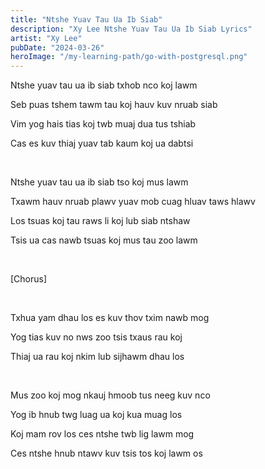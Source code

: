 ```yaml
---
title: "Ntshe Yuav Tau Ua Ib Siab"
description: "Xy Lee Ntshe Yuav Tau Ua Ib Siab Lyrics"
artist: "Xy Lee"
pubDate: "2024-03-26"
heroImage: "/my-learning-path/go-with-postgresql.png"
---
```


Ntshe yuav tau ua ib siab txhob nco koj lawm

Seb puas tshem tawm tau koj hauv kuv nruab siab

Vim yog hais tias koj twb muaj dua tus tshiab

Cas es kuv thiaj yuav tab kaum koj ua dabtsi

<br />

Ntshe yuav tau ua ib siab tso koj mus lawm

Txawm hauv nruab plawv yuav mob cuag hluav taws hlawv

Los tsuas koj tau raws li koj lub siab ntshaw

Tsis ua cas nawb tsuas koj mus tau zoo lawm

<br />

[Chorus]

<br />

Txhua yam dhau los es kuv thov txim nawb mog

Yog tias kuv no nws zoo tsis txaus rau koj

Thiaj ua rau koj nkim lub sijhawm dhau los

<br />

Mus zoo koj mog nkauj hmoob tus neeg kuv nco

Yog ib hnub twg luag ua koj kua muag los

Koj mam rov los ces ntshe twb lig lawm mog

Ces ntshe hnub ntawv kuv tsis tos koj lawm os
